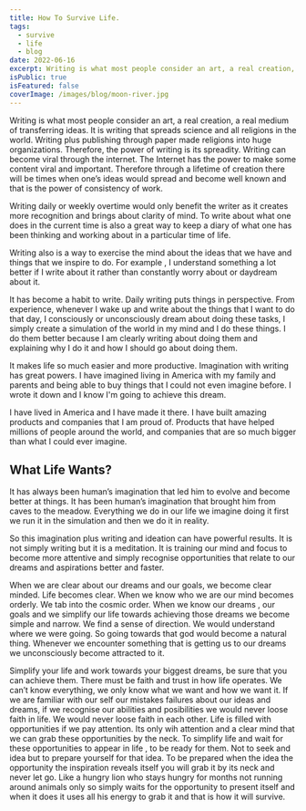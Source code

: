 ```yaml
---
title: How To Survive Life.
tags:
  - survive
  - life
  - blog
date: 2022-06-16
excerpt: Writing is what most people consider an art, a real creation, a real medium of transferring ideas. It is writing that spreads science and all religions in the world.
isPublic: true
isFeatured: false
coverImage: /images/blog/moon-river.jpg
---
```


Writing is what most people consider an art, a real creation, a real medium of transferring ideas.
It is writing that spreads science and all religions in the world.
Writing plus publishing through paper made religions into huge organizations.
Therefore, the power of writing is its spreadity. Writing can become viral through the internet.
The Internet has the power to make some content viral and important.
Therefore through a lifetime of creation there will be times when one’s ideas would spread and become well known and that is the power of consistency of work.

Writing daily or weekly overtime would only benefit the writer as it creates more recognition and brings about clarity of mind.
To write about what one does in the current time is also a great way to keep a diary of what one has been thinking and working about in a particular time of life.

Writing also is a way to exercise the mind about the ideas that we have and things that we inspire to do. For example , I understand something a lot better if I write about it rather than constantly worry about or daydream about it.

It has become a habit to write. Daily writing puts things in perspective.
From experience, whenever I wake up and write about the things that I want to do that day, I consciously or unconsciously dream about doing these tasks, I simply create a simulation of the world in my mind and I do these things. I do them better because I am clearly writing about doing them and explaining why I do it and how I should go about doing them.

It makes life so much easier and more productive. Imagination with writing has great powers.
I have imagined living in America with my family and parents and being able to buy things that I could not even imagine before. I wrote it down and I know I'm going to achieve this dream.

I have lived in America and I have made it there. I have built amazing products and companies that I am proud of. Products that have helped millions of people around the world, and companies that are so much bigger than what I could ever imagine.

## What Life Wants?

It has always been human’s imagination that led him to evolve and become better at things.
It has been human’s imagination that brought him from caves to the meadow.
Everything we do in our life we imagine doing it first we run it in the simulation and then we do it in reality.

So this imagination plus writing and ideation can have powerful results.
It is not simply writing but it is a meditation. It is training our mind and focus to become more attentive and simply recognise opportunities that relate to our dreams and aspirations better and faster.

When we are clear about our dreams and our goals, we become clear minded. Life becomes clear. When we know who we are our mind becomes orderly. We tab into the cosmic order.
When we know our dreams , our goals and we simplify our life towards achieving those dreams we become simple and narrow. We find a sense of direction. We would understand where we were going. So going towards that god would become a natural thing. Whenever we encounter something that is getting us to our dreams we unconsciously become attracted to it.

Simplify your life and work towards your biggest dreams, be sure that you can achieve them.
There must be faith and trust in how life operates. We can’t know everything, we only know what we want and how we want it. If we are familiar with our self our mistakes failures about our ideas and dreams, if we recognise our abilities and posibilities we would never loose faith in life.
We would never loose faith in each other. Life is filled with opportunities if we pay attention.
Its only wih attention and a clear mind that we can grab these opportunities by the neck.
To simplify life and wait for these opportunities to appear in life , to be ready for them. Not to seek and idea but to prepare yourself for that idea. To be prepared when the idea the opportunity the inspiration reveals itself you will grab it by its neck and never let go.
Like a hungry lion who stays hungry for months not running around animals only so simply waits for the opportunity to present itself and when it does it uses all his energy to grab it and that is how it will survive.
